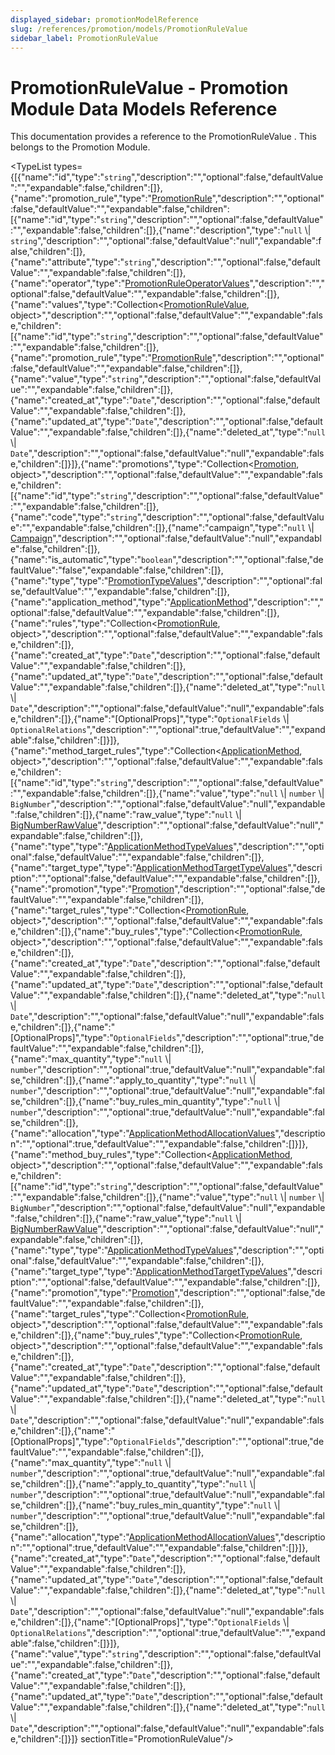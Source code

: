 ```yaml
---
displayed_sidebar: promotionModelReference
slug: /references/promotion/models/PromotionRuleValue
sidebar_label: PromotionRuleValue
---
```



# PromotionRuleValue - Promotion Module Data Models Reference

This documentation provides a reference to the PromotionRuleValue . This belongs to the Promotion Module.

<TypeList types={[{"name":"id","type":"`string`","description":"","optional":false,"defaultValue":"","expandable":false,"children":[]},{"name":"promotion_rule","type":"[PromotionRule](promotion_models.PromotionRule.mdx)","description":"","optional":false,"defaultValue":"","expandable":false,"children":[{"name":"id","type":"`string`","description":"","optional":false,"defaultValue":"","expandable":false,"children":[]},{"name":"description","type":"`null` \\| `string`","description":"","optional":false,"defaultValue":"null","expandable":false,"children":[]},{"name":"attribute","type":"`string`","description":"","optional":false,"defaultValue":"","expandable":false,"children":[]},{"name":"operator","type":"[PromotionRuleOperatorValues](../../medusa/types/medusa.PromotionRuleOperatorValues.mdx)","description":"","optional":false,"defaultValue":"","expandable":false,"children":[]},{"name":"values","type":"Collection&#60;[PromotionRuleValue](promotion_models.PromotionRuleValue.mdx), object&#62;","description":"","optional":false,"defaultValue":"","expandable":false,"children":[{"name":"id","type":"`string`","description":"","optional":false,"defaultValue":"","expandable":false,"children":[]},{"name":"promotion_rule","type":"[PromotionRule](promotion_models.PromotionRule.mdx)","description":"","optional":false,"defaultValue":"","expandable":false,"children":[]},{"name":"value","type":"`string`","description":"","optional":false,"defaultValue":"","expandable":false,"children":[]},{"name":"created_at","type":"`Date`","description":"","optional":false,"defaultValue":"","expandable":false,"children":[]},{"name":"updated_at","type":"`Date`","description":"","optional":false,"defaultValue":"","expandable":false,"children":[]},{"name":"deleted_at","type":"`null` \\| `Date`","description":"","optional":false,"defaultValue":"null","expandable":false,"children":[]}]},{"name":"promotions","type":"Collection&#60;[Promotion](promotion_models.Promotion.mdx), object&#62;","description":"","optional":false,"defaultValue":"","expandable":false,"children":[{"name":"id","type":"`string`","description":"","optional":false,"defaultValue":"","expandable":false,"children":[]},{"name":"code","type":"`string`","description":"","optional":false,"defaultValue":"","expandable":false,"children":[]},{"name":"campaign","type":"`null` \\| [Campaign](promotion_models.Campaign.mdx)","description":"","optional":false,"defaultValue":"null","expandable":false,"children":[]},{"name":"is_automatic","type":"`boolean`","description":"","optional":false,"defaultValue":"false","expandable":false,"children":[]},{"name":"type","type":"[PromotionTypeValues](../../medusa/types/medusa.PromotionTypeValues.mdx)","description":"","optional":false,"defaultValue":"","expandable":false,"children":[]},{"name":"application_method","type":"[ApplicationMethod](promotion_models.ApplicationMethod.mdx)","description":"","optional":false,"defaultValue":"","expandable":false,"children":[]},{"name":"rules","type":"Collection&#60;[PromotionRule](promotion_models.PromotionRule.mdx), object&#62;","description":"","optional":false,"defaultValue":"","expandable":false,"children":[]},{"name":"created_at","type":"`Date`","description":"","optional":false,"defaultValue":"","expandable":false,"children":[]},{"name":"updated_at","type":"`Date`","description":"","optional":false,"defaultValue":"","expandable":false,"children":[]},{"name":"deleted_at","type":"`null` \\| `Date`","description":"","optional":false,"defaultValue":"null","expandable":false,"children":[]},{"name":"[OptionalProps]","type":"`OptionalFields` \\| `OptionalRelations`","description":"","optional":true,"defaultValue":"","expandable":false,"children":[]}]},{"name":"method_target_rules","type":"Collection&#60;[ApplicationMethod](promotion_models.ApplicationMethod.mdx), object&#62;","description":"","optional":false,"defaultValue":"","expandable":false,"children":[{"name":"id","type":"`string`","description":"","optional":false,"defaultValue":"","expandable":false,"children":[]},{"name":"value","type":"`null` \\| `number` \\| `BigNumber`","description":"","optional":false,"defaultValue":"null","expandable":false,"children":[]},{"name":"raw_value","type":"`null` \\| [BigNumberRawValue](../../types/types/types.BigNumberRawValue.mdx)","description":"","optional":false,"defaultValue":"null","expandable":false,"children":[]},{"name":"type","type":"[ApplicationMethodTypeValues](../../medusa/types/medusa.ApplicationMethodTypeValues.mdx)","description":"","optional":false,"defaultValue":"","expandable":false,"children":[]},{"name":"target_type","type":"[ApplicationMethodTargetTypeValues](../../medusa/types/medusa.ApplicationMethodTargetTypeValues.mdx)","description":"","optional":false,"defaultValue":"","expandable":false,"children":[]},{"name":"promotion","type":"[Promotion](promotion_models.Promotion.mdx)","description":"","optional":false,"defaultValue":"","expandable":false,"children":[]},{"name":"target_rules","type":"Collection&#60;[PromotionRule](promotion_models.PromotionRule.mdx), object&#62;","description":"","optional":false,"defaultValue":"","expandable":false,"children":[]},{"name":"buy_rules","type":"Collection&#60;[PromotionRule](promotion_models.PromotionRule.mdx), object&#62;","description":"","optional":false,"defaultValue":"","expandable":false,"children":[]},{"name":"created_at","type":"`Date`","description":"","optional":false,"defaultValue":"","expandable":false,"children":[]},{"name":"updated_at","type":"`Date`","description":"","optional":false,"defaultValue":"","expandable":false,"children":[]},{"name":"deleted_at","type":"`null` \\| `Date`","description":"","optional":false,"defaultValue":"null","expandable":false,"children":[]},{"name":"[OptionalProps]","type":"`OptionalFields`","description":"","optional":true,"defaultValue":"","expandable":false,"children":[]},{"name":"max_quantity","type":"`null` \\| `number`","description":"","optional":true,"defaultValue":"null","expandable":false,"children":[]},{"name":"apply_to_quantity","type":"`null` \\| `number`","description":"","optional":true,"defaultValue":"null","expandable":false,"children":[]},{"name":"buy_rules_min_quantity","type":"`null` \\| `number`","description":"","optional":true,"defaultValue":"null","expandable":false,"children":[]},{"name":"allocation","type":"[ApplicationMethodAllocationValues](../../medusa/types/medusa.ApplicationMethodAllocationValues.mdx)","description":"","optional":true,"defaultValue":"","expandable":false,"children":[]}]},{"name":"method_buy_rules","type":"Collection&#60;[ApplicationMethod](promotion_models.ApplicationMethod.mdx), object&#62;","description":"","optional":false,"defaultValue":"","expandable":false,"children":[{"name":"id","type":"`string`","description":"","optional":false,"defaultValue":"","expandable":false,"children":[]},{"name":"value","type":"`null` \\| `number` \\| `BigNumber`","description":"","optional":false,"defaultValue":"null","expandable":false,"children":[]},{"name":"raw_value","type":"`null` \\| [BigNumberRawValue](../../types/types/types.BigNumberRawValue.mdx)","description":"","optional":false,"defaultValue":"null","expandable":false,"children":[]},{"name":"type","type":"[ApplicationMethodTypeValues](../../medusa/types/medusa.ApplicationMethodTypeValues.mdx)","description":"","optional":false,"defaultValue":"","expandable":false,"children":[]},{"name":"target_type","type":"[ApplicationMethodTargetTypeValues](../../medusa/types/medusa.ApplicationMethodTargetTypeValues.mdx)","description":"","optional":false,"defaultValue":"","expandable":false,"children":[]},{"name":"promotion","type":"[Promotion](promotion_models.Promotion.mdx)","description":"","optional":false,"defaultValue":"","expandable":false,"children":[]},{"name":"target_rules","type":"Collection&#60;[PromotionRule](promotion_models.PromotionRule.mdx), object&#62;","description":"","optional":false,"defaultValue":"","expandable":false,"children":[]},{"name":"buy_rules","type":"Collection&#60;[PromotionRule](promotion_models.PromotionRule.mdx), object&#62;","description":"","optional":false,"defaultValue":"","expandable":false,"children":[]},{"name":"created_at","type":"`Date`","description":"","optional":false,"defaultValue":"","expandable":false,"children":[]},{"name":"updated_at","type":"`Date`","description":"","optional":false,"defaultValue":"","expandable":false,"children":[]},{"name":"deleted_at","type":"`null` \\| `Date`","description":"","optional":false,"defaultValue":"null","expandable":false,"children":[]},{"name":"[OptionalProps]","type":"`OptionalFields`","description":"","optional":true,"defaultValue":"","expandable":false,"children":[]},{"name":"max_quantity","type":"`null` \\| `number`","description":"","optional":true,"defaultValue":"null","expandable":false,"children":[]},{"name":"apply_to_quantity","type":"`null` \\| `number`","description":"","optional":true,"defaultValue":"null","expandable":false,"children":[]},{"name":"buy_rules_min_quantity","type":"`null` \\| `number`","description":"","optional":true,"defaultValue":"null","expandable":false,"children":[]},{"name":"allocation","type":"[ApplicationMethodAllocationValues](../../medusa/types/medusa.ApplicationMethodAllocationValues.mdx)","description":"","optional":true,"defaultValue":"","expandable":false,"children":[]}]},{"name":"created_at","type":"`Date`","description":"","optional":false,"defaultValue":"","expandable":false,"children":[]},{"name":"updated_at","type":"`Date`","description":"","optional":false,"defaultValue":"","expandable":false,"children":[]},{"name":"deleted_at","type":"`null` \\| `Date`","description":"","optional":false,"defaultValue":"null","expandable":false,"children":[]},{"name":"[OptionalProps]","type":"`OptionalFields` \\| `OptionalRelations`","description":"","optional":true,"defaultValue":"","expandable":false,"children":[]}]},{"name":"value","type":"`string`","description":"","optional":false,"defaultValue":"","expandable":false,"children":[]},{"name":"created_at","type":"`Date`","description":"","optional":false,"defaultValue":"","expandable":false,"children":[]},{"name":"updated_at","type":"`Date`","description":"","optional":false,"defaultValue":"","expandable":false,"children":[]},{"name":"deleted_at","type":"`null` \\| `Date`","description":"","optional":false,"defaultValue":"null","expandable":false,"children":[]}]}  sectionTitle="PromotionRuleValue"/>
